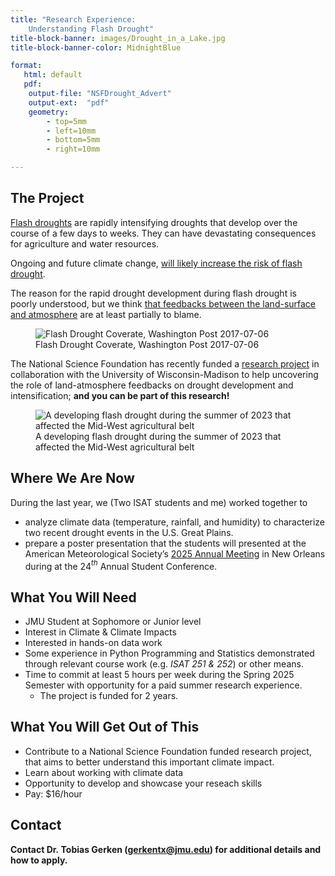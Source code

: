 ```yaml
---
title: "Research Experience: 
    Understanding Flash Drought"
title-block-banner: images/Drought_in_a_Lake.jpg
title-block-banner-color: MidnightBlue 

format:
   html: default
   pdf: 
    output-file: "NSFDrought_Advert"
    output-ext:  "pdf"
    geometry:
        - top=5mm
        - left=10mm
        - bottom=5mm
        - right=10mm

---
```



## The Project

::: {.grid}

:::{.g-col-4}
[Flash droughts](https://theconversation.com/what-is-a-flash-drought-an-earth-scientist-explains-194141) are rapidly intensifying droughts that develop over the course of a few days to weeks. They can have devastating consequences for agriculture and water resources. 

Ongoing and future climate change, [will likely increase the risk of flash drought](https://www.nature.com/articles/s43247-023-00826-1). 

The reason for the rapid drought development during flash drought is poorly understood, but we think [that feedbacks between the land-surface and atmosphere](https://www.nature.com/articles/s41467-022-28752-4) are at least partially to blame. 
:::

:::{.g-col-8}
![Flash Drought Coverate, Washington Post 2017-07-06](images/WaPoFlashDrought.png){fig-pos='h'}
:::

:::


The National Science Foundation has recently funded a [research project](https://www.nsf.gov/awardsearch/showAward?AWD_ID=2303457&HistoricalAwards=false) in collaboration with the University of Wisconsin-Madison to help uncovering the role of land-atmosphere feedbacks on drought development and intensification; **and you can be part of this research!**

![A developing flash drought during the summer of 2023 that affected the Mid-West agricultural belt](https://images.theconversation.com/files/533776/original/file-20230623-25-ed4we5.png?ixlib=rb-1.1.0&q=45&auto=format&w=1000&fit=clip){fig-pos='h'}

## Where We Are Now

During the last year, we (Two ISAT students and me) worked together to

- analyze climate data (temperature, rainfall, and humidity) to characterize two recent drought events in the U.S. Great Plains.  
- prepare a poster presentation that the students will presented at the American Meteorological Society's [2025 Annual Meeting](https://annual.ametsoc.org/index.cfm/2025/) in New Orleans during at the 24$^{th}$ Annual Student Conference. 

## What You Will Need 

- JMU Student at Sophomore or Junior level
- Interest in Climate & Climate Impacts
- Interested in hands-on data work
- Some experience in Python Programming and Statistics demonstrated through relevant course work (e.g. *ISAT 251 & 252*) or other means. 
- Time to commit at least 5 hours per week during the Spring 2025 Semester with opportunity for a paid summer research experience.
    - The project is funded for 2 years. 

## What You Will Get Out of This

- Contribute to a National Science Foundation funded research project, that aims to better understand this important climate impact. 
- Learn about working with climate data
- Opportunity to develop and showcase your reseach skills 
- Pay: $16/hour

## Contact

**Contact Dr. Tobias Gerken ([gerkentx@jmu.edu](mailto:gerkentx@jmu.edu)) for additional details and how to apply.**